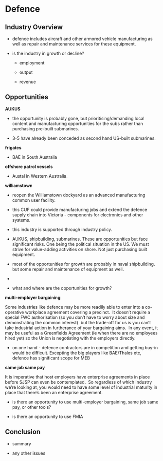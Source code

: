# Defence

## Industry Overview

-   defence includes aircraft and other armored vehicle manufacturing as well as repair and maintenance services for these equipment.

<!-- -->

-   is the industry in growth or decline?

    -   employment

    -   output

    -   revenue

## Opportunities

**AUKUS**

-   the opportunity is probably gone, but prioritising/demanding local content and manufacturing opportunities for the subs rather than purchasing pre-built submarines.

-   3-5 have already been conceded as second hand US-built submarines.

**frigates**

-   BAE in South Australia

**offshore patrol vessels**

-   Austal in Western Australia.

**williamstown**

-   reopen the Williamstown dockyard as an advanced manufacturing common user facility.

-   this CUF could provide manufacturing jobs and extend the defence supply chain into Victoria - components for electronics and other systems.

<!-- -->

-   this industry is supported through industry policy.

-   AUKUS, shipbuilding, submarines. These are opportunities but face significant risks. One being the political situation in the US. We must strive for value-adding activities on shore. Not just purchasing built equipment.

-   most of the opportunities for growth are probably in naval shipbuilding. but some repair and maintenance of equipment as well.

-   

<!-- -->

-   what and where are the opportunities for growth?

**multi-employer bargaining**

Some industries like defence may be more readily able to enter into a co-operative workplace agreement covering a precinct.  It doesn’t require a special FWC authorisation (so you don’t have to worry about size and demonstrating the common interest)  but the trade-off for us is you can’t take industrial action in furtherance of your bargaining aims.  In any event, it may be useful as a Greenfields Agreement (ie when there are no employees hired yet) so the Union is negotiating with the employers directly.

-   on one hand - defence contractors are in competition and getting buy-in would be difficult. Excepting the big players like BAE/Thales etc, defence has significant scope for MEB

**same job same pay**

It is imperative that host employers have enterprise agreements in place before SJSP can even be contemplated.  So regardless of which industry we’re looking at, you would need to have some level of industrial maturity in place that there’s been an enterprise agreement. 

-   is there an opportunity to use multi-employer bargaining, same job same pay, or other tools?

-   is there an opportunity to use FMIA

## Conclusion

-   summary

-   any other issues
